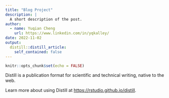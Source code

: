 ```yaml
---
title: "Blog Project"
description: |
  A short description of the post.
author:
  - name: Yuqian Cheng
    url: https://www.linkedin.com/in/yqkalley/
date: 2022-11-02
output:
  distill::distill_article:
    self_contained: false
---
```



```r
knitr::opts_chunk$set(echo = FALSE)

```

Distill is a publication format for scientific and technical writing, native to the web.

Learn more about using Distill at <https://rstudio.github.io/distill>.


